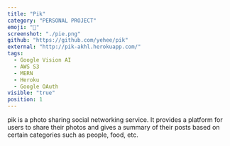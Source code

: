 ```yaml
---
title: "Pik"
category: "PERSONAL PROJECT"
emoji: "📸"
screenshot: "./pie.png"
github: "https://github.com/yehee/pik"
external: "http://pik-akhl.herokuapp.com/"
tags:
  - Google Vision AI
  - AWS S3
  - MERN
  - Heroku
  - Google OAuth
visible: "true"
position: 1
---
```

pik is a photo sharing social networking service. It provides a platform for users to share their photos and gives a summary of their posts based on certain categories such as people, food, etc.

